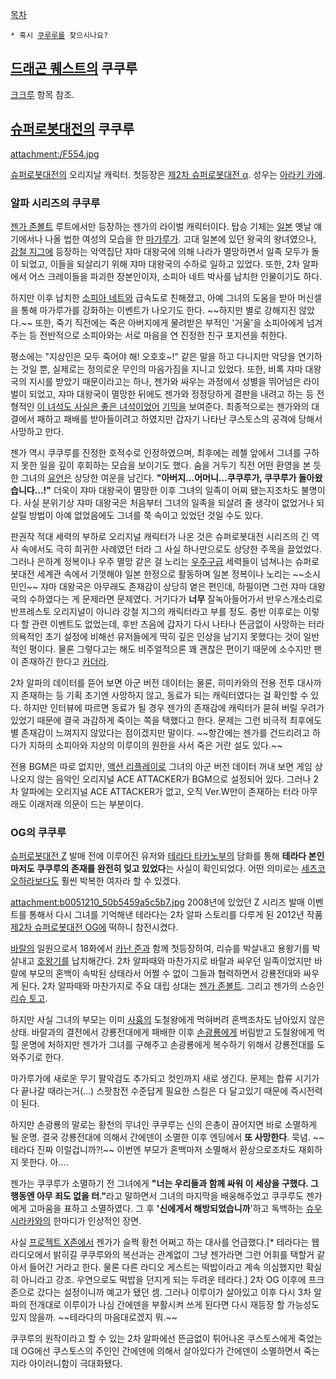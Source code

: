 [[목차]]

 * 혹시 [[쿠루루]]를 찾으시나요?

== [[드래곤 퀘스트]]의 쿠쿠루 ==
[[크크루]] 항목 참조.

== [[슈퍼로봇대전]]의 쿠쿠루 ==
attachment:/F554.jpg

[[슈퍼로봇대전]]의 오리지날 캐릭터. 첫등장은 [[제2차 슈퍼로봇대전 α]]. 성우는 [[아라키 카에]].
=== 알파 시리즈의 쿠쿠루 ===
[[젠가 존볼트]] 루트에서만 등장하는 젠가의 라이벌 캐릭터이다. 탑승 기체는 [[일본]] 옛날 얘기에서나 나올 법한 여성의 모습을 한 [[마가루가]]. 고대 일본에 있던 왕국의 왕녀였으나, [[강철 지그]]에 등장하는 악역집단 쟈마 대왕국에 의해 나라가 멸망하면서 일족 모두가 돌이 되었고, 이들을 되살리기 위해 쟈마 대왕국의 수하로 일하고 있었다. 또한, 2차 알파에서 어스 크레이들을 파괴한 장본인이자, 소피아 네트 박사를 납치한 인물이기도 하다.

하지만 이후 납치한 [[소피아 네트]]와 급속도로 친해졌고, 아예 그녀의 도움을 받아 머신셀을 통해 마가루가를 강화하는 이벤트가 나오기도 한다. ~~하지만 별로 강해지진 않았다.~~ 또한, 죽기 직전에는 죽은 아버지에게 물려받은 부적인 '거울'을 소피아에게 넘겨주는 등 전반적으로 소피아와는 서로 마음을 연 진정한 친구 포지션을 취한다.

평소에는 "지상인은 모두 죽어야 해! 오호호~!" 같은 말을 하고 다니지만 악당을 연기하는 것일 뿐, 실제로는 정의로운 무인의 마음가짐을 지니고 있었다. 또한, 비록 쟈마 대왕국의 지시를 받았기 때문이라고는 하나, 젠가와 싸우는 과정에서 성별을 뛰어넘은 라이벌이 되었고, 쟈마 대왕국이 멸망한 뒤에도 젠가와 정정당하게 결판을 내려고 하는 등 전형적인 [[이 녀석도 사실은 좋은 녀석이었어]] [[기믹]]을 보여준다. 최종적으로는 젠가와의 대결에서 패하고 패배를 받아들이려고 하였지만 갑자기 나타난 쿠스토스의 공격에 당해서 사망하고 만다.

젠가 역시 쿠쿠루를 진정한 호적수로 인정하였으며, 최후에는 레첼 앞에서 그녀를 구하지 못한 일을 깊이 후회하는 모습을 보이기도 했다. 숨을 거두기 직전 어떤 환영을 본 듯한 그녀의 [[유언]]은 상당한 여운을 남긴다. '''"아버지…어머니…쿠쿠루가, 쿠쿠루가 돌아왔습니다…!"''' 더욱이 쟈마 대왕국이 멸망한 이후 그녀의 일족이 어찌 됐는지조차도 불명이다. 사실 분위기상 쟈마 대왕국은 처음부터 그녀의 일족을 되살려 줄 생각이 없었거나 되살릴 방법이 아예 없었음에도 그녀를 쭉 속이고 있었던 것일 수도 있다.

판권작 적대 세력의 부하로 오리지널 캐릭터가 나온 것은 슈퍼로봇대전 시리즈의 긴 역사 속에서도 극히 희귀한 사례였던 터라 그 사실 하나만으로도 상당한 주목을 끌었었다. 그러나 은하계 정복이나 우주 멸망 같은 걸 노리는 [[우주구]]급 세력들이 넘쳐나는 슈퍼로봇대전 세계관 속에서 기껏해야 일본 한정으로 활동하며 일본 정복이나 노리는 ~~소시민인~~ 쟈마 대왕국은 아무래도 존재감이 상당히 옅은 편인데, 하필이면 그런 쟈마 대왕국의 수하였다는 게 문제라면 문제였다. 거기다가 '''너무''' 잘녹아들어가서 반우스개소리로 반프레스토 오리지널이 아니라 강철 지그의 캐릭터라고 부를 정도. 중반 이후로는 이렇다 할 관련 이벤트도 없었는데, 후반 즈음에 갑자기 다시 나타나 뜬금없이 사망하는 터라 의욕적인 초기 설정에 비해선 유저들에게 딱히 깊은 인상을 남기지 못했다는 것이 일반적인 평이다. 물론 그렇다고는 해도 비주얼적으론 꽤 괜찮은 편이기 때문에 소수지만 팬이 존재하긴 한다고 [[카더라]]. 

2차 알파의 데이터를 뜯어 보면 아군 버전 데이터는 물론, 히미카와의 전용 전투 대사까지 존재하는 등 기획 초기엔 사망하지 않고, 동료가 되는 캐릭터였다는 걸 확인할 수 있다. 하지만 인터뷰에 따르면 동료가 될 경우 젠가의 존재감에 캐릭터가 묻혀 버릴 우려가 있었기 때문에 결국 과감하게 죽이는 쪽을 택했다고 한다. 문제는 그런 비극적 최후에도 별 존재감이 느껴지지 않았다는 점이겠지만 말이다. ~~항간에는 젠가를 건드리려고 하다가 지하의 소피아와 지상의 이루이의 원한을 사서 죽은 거란 설도 있다.~~

전용 BGM은 따로 없지만, [[액션 리플레이]]로 그녀의 아군 버전 데이터 꺼내 보면 게임 상 나오지 않는 음악인 오리지널 ACE ATTACKER가 BGM으로 설정되어 있다. 그러나 2차 알파에는 오리지널 ACE ATTACKER가 없고, 오직 Ver.W만이 존재하는 터라 아무래도 이래저래 의문이 드는 부분이다. 
=== OG의 쿠쿠루 ===
[[슈퍼로봇대전 Z]] 발매 전에 이루어진 유저와 [[테라다 타카노부]]의 담화를 통해 '''테라다 본인마저도 쿠쿠루의 존재를 완전히 잊고 있었다'''는 사실이 확인되었다. 어떤 의미로는 [[세츠코 오하라]]보다도 훨씬 박복한 여자라 할 수 있겠다. 

attachment:b0051210_50b5459a5c5b7.jpg
2008년에 있었던 Z 시리즈 발매 이벤트를 통해서 다시 그녀를 기억해낸 테라다는 2차 알파 스토리를 다루게 된 2012년 작품 [[제2차 슈퍼로봇대전 OG]]에 떡하니 참전시켰다.

[[바랄]]의 일원으로서 18화에서 [[카난 준]]과 함께 첫등장하여, 리슈를 박살내고 용왕기를 박살내고 [[호왕기]]를 납치해간다. 2차 알파때와 마찬가지로 바랄과 싸우던 일족이었지만 바랄에 부모의 혼백이 속박된 상태라서 어쩔 수 없이 그들과 협력하면서 강룡전대와 싸우게 된다. 2차 알파때와 마찬가지로 주요 대립 상대는 [[젠가 존볼트]]. 그리고 젠가의 스승인 [[리슈 토고]].

하지만 사실 그녀의 부모는 이미 [[사흉]]의 도철왕에게 먹혀버려 혼백조차도 남아있지 않은 상태. 바랄과의 결전에서 강룡전대에게 패배한 이후 [[손광룡]]에게 버림받고 도철왕에게 먹힐 운명에 처하지만 젠가가 그녀를 구해주고 손광룡에게 복수하기 위해서 강룡전대를 도와주기로 한다. 

마가루가에 새로운 무기 팔악검도 추가되고 컷인까지 새로 생긴다. 문제는 합류 시기가 다 끝나갈 때라는거(…) 스팟참전 수준답게 필요한 스킬은 다 달고있기 때문에 즉시전력이 된다.

하지만 손광룡의 말로는 황천의 무녀인 쿠쿠루는 신의 은총이 끊어지면 바로 소멸하게 될 운명. 결국 강룡전대에 의해서 간에덴이 소멸한 이후 엔딩에서 '''또 사망한다'''. 묵념. ~~테라다 진짜 이럴겁니까?!~~ 이번엔 부모가 혼백마저 소멸해서 환상으로조차도 재회하지 못한다. 아….

젠가는 쿠쿠루가 소멸하기 전 그녀에게 '''"너는 우리들과 함께 싸워 이 세상을 구했다. 그 행동엔 아무 죄도 없을 터."'''라고 말하면서 그녀의 마지막을 배웅해주었고 쿠쿠루도 젠가에게 고마움을 표하고 소멸하였다. 그 후 ''''신에게서 해방되었습니까''''하고 독백하는 [[슈우 시라카와]]의 한마디가 인상적인 장면.

사실 [[프로젝트 X존]]에서 젠가가 슬쩍 황천 어쩌고 하는 대사를 언급했다.[* 테라다는 웹라디오에서 밝히길 쿠쿠루와의 복선과는 관계없이 그냥 젠가라면 그런 어휘를 택할거 같아서 들어간 거라고 한다. 물론 다른 라디오 게스트는 떡밥이라고 계속 의심했지만 확실히 아니라고 강조. 우연으로도 떡밥을 던지게 되는 두려운 테라다.] 2차 OG 이후에 프크존으로 갔다는 설정이니까 예고가 됐던 셈. 그러나 이루이가 살아있고 이후 다시 3차 알파의 전개대로 이루이가 나심 간에덴을 부활시켜 쓰게 된다면 다시 재등장 할 가능성도 있지 않을까. ~~테라다의 마음대로겠지 뭐.~~

쿠쿠루의 원작이라고 할 수 있는 2차 알파에선 뜬금없이 튀어나온 쿠스토스에게 죽었는데 OG에선 쿠스토스의 주인인 간에덴에 의해서 살아있다가 간에덴이 소멸하면서 죽는지라 아이러니함이 극대화됐다.
